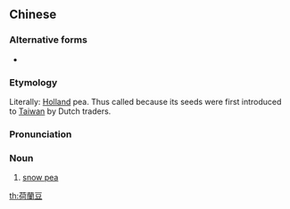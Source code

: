 {{also|荷兰豆}}
==Chinese==
{{zh-forms|s=荷兰豆|type=21}}

===Alternative forms===
* {{qualifier|Min Nan}} {{zh-l|荷仁豆}}

===Etymology===
Literally: [[Holland]] pea. Thus called because its seeds were first introduced to [[Taiwan]] by Dutch traders.

===Pronunciation===
{{zh-pron
|m=hélándòu
|c=ho4 laan4-1 dau6-2
|h=pfs=hò-làn-theu/n:hò-làm-theu/s:hò-lièn-theu/s:hò-lìn-theu
|mn=hô-lân-tāu/hô-liân-tāu/hôe-liân-tāu/ho͘-lian-tāu
|mn_note=hô-liân-tāu - Zhangzhou, hôe-liân-tāu - Kaohsiung, Tainan, Yilan; ho͘-lian-tāu - Taichung
|cat=n
}}

===Noun===
{{zh-noun}}

# [[snow pea]]

[[th:荷蘭豆]]